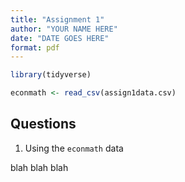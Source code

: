 ```yaml
---
title: "Assignment 1"
author: "YOUR NAME HERE"
date: "DATE GOES HERE"
format: pdf
---
```


```r
library(tidyverse)

econmath <- read_csv(assign1data.csv)
```

## Questions

1. Using the `econmath` data 

blah blah blah

```r

```

